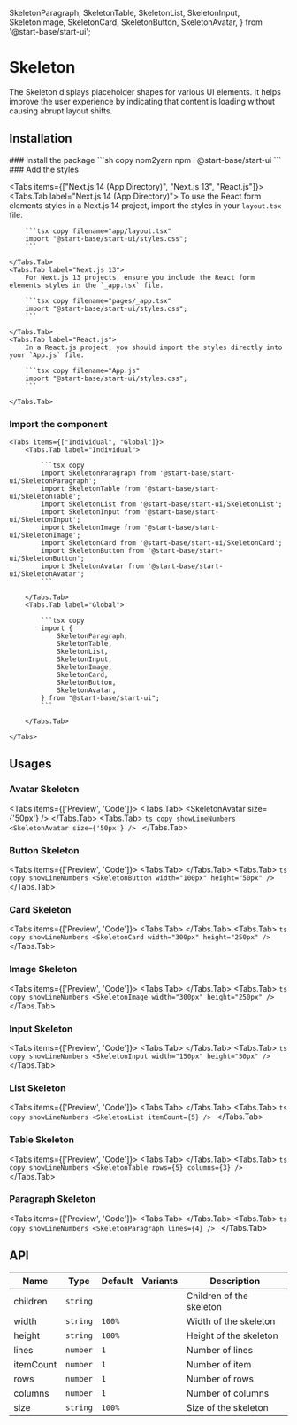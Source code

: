   SkeletonParagraph,
  SkeletonTable,
  SkeletonList,
  SkeletonInput,
  SkeletonImage,
  SkeletonCard,
  SkeletonButton,
  SkeletonAvatar,
} from '@start-base/start-ui';

# Skeleton

The Skeleton displays placeholder shapes for various UI elements.
It helps improve the user experience by indicating that content is
loading without causing abrupt layout shifts.

## Installation

<Steps>
### Install the package
```sh copy npm2yarn
npm i @start-base/start-ui
```
### Add the styles

<Tabs items={["Next.js 14 (App Directory)", "Next.js 13", "React.js"]}>
    <Tabs.Tab label="Next.js 14 (App Directory)">
        To use the React form elements styles in a Next.js 14 project, import the styles in your `layout.tsx` file.

        ```tsx copy filename="app/layout.tsx"
        import "@start-base/start-ui/styles.css";
        ```

    </Tabs.Tab>
    <Tabs.Tab label="Next.js 13">
        For Next.js 13 projects, ensure you include the React form elements styles in the `_app.tsx` file.

        ```tsx copy filename="pages/_app.tsx"
        import "@start-base/start-ui/styles.css";
        ```

    </Tabs.Tab>
    <Tabs.Tab label="React.js">
        In a React.js project, you should import the styles directly into your `App.js` file.

        ```tsx copy filename="App.js"
        import "@start-base/start-ui/styles.css";
        ```

    </Tabs.Tab>

</Tabs>

### Import the component

    <Tabs items={["Individual", "Global"]}>
        <Tabs.Tab label="Individual">

            ```tsx copy
            import SkeletonParagraph from '@start-base/start-ui/SkeletonParagraph';
            import SkeletonTable from '@start-base/start-ui/SkeletonTable';
            import SkeletonList from '@start-base/start-ui/SkeletonList';
            import SkeletonInput from '@start-base/start-ui/SkeletonInput';
            import SkeletonImage from '@start-base/start-ui/SkeletonImage';
            import SkeletonCard from '@start-base/start-ui/SkeletonCard';
            import SkeletonButton from '@start-base/start-ui/SkeletonButton';
            import SkeletonAvatar from '@start-base/start-ui/SkeletonAvatar';
            ```

        </Tabs.Tab>
        <Tabs.Tab label="Global">

            ```tsx copy
            import {
                SkeletonParagraph,
                SkeletonTable,
                SkeletonList,
                SkeletonInput,
                SkeletonImage,
                SkeletonCard,
                SkeletonButton,
                SkeletonAvatar,
            } from "@start-base/start-ui";
            ```

        </Tabs.Tab>

    </Tabs>

</Steps>

## Usages

### Avatar Skeleton

<Tabs items={['Preview', 'Code']}>
  <Tabs.Tab>
    <Preview height="300px">
      <SkeletonAvatar size={'50px'} />
    </Preview>
  </Tabs.Tab>
  <Tabs.Tab>
    ```ts copy showLineNumbers
    <SkeletonAvatar size={'50px'} />
    ```
  </Tabs.Tab>
</Tabs>

### Button Skeleton

<Tabs items={['Preview', 'Code']}>
  <Tabs.Tab>
    <Preview height="300px">
      <SkeletonButton width="100px" height="50px" />
    </Preview>
  </Tabs.Tab>
  <Tabs.Tab>
    ```ts copy showLineNumbers
    <SkeletonButton width="100px" height="50px" />
    ```
  </Tabs.Tab>
</Tabs>

### Card Skeleton

<Tabs items={['Preview', 'Code']}>
  <Tabs.Tab>
    <Preview height="300px">
      <SkeletonCard width="300px" height="250px" />
    </Preview>
  </Tabs.Tab>
  <Tabs.Tab>
    ```ts copy showLineNumbers
    <SkeletonCard width="300px" height="250px" />
    ```
  </Tabs.Tab>
</Tabs>

### Image Skeleton

<Tabs items={['Preview', 'Code']}>
  <Tabs.Tab>
    <Preview height="300px">
      <SkeletonImage width="300px" height="250px" />
    </Preview>
  </Tabs.Tab>
  <Tabs.Tab>
    ```ts copy showLineNumbers
    <SkeletonImage width="300px" height="250px" />
    ```
  </Tabs.Tab>
</Tabs>

### Input Skeleton

<Tabs items={['Preview', 'Code']}>
  <Tabs.Tab>
    <Preview height="300px">
      <SkeletonInput width="150px" height="50px" />
    </Preview>
  </Tabs.Tab>
  <Tabs.Tab>
    ```ts copy showLineNumbers
    <SkeletonInput width="150px" height="50px" />
    ```
  </Tabs.Tab>
</Tabs>

### List Skeleton

<Tabs items={['Preview', 'Code']}>
  <Tabs.Tab>
    <Preview height="300px">
      <SkeletonList itemCount={5} />
    </Preview>
  </Tabs.Tab>
  <Tabs.Tab>
    ```ts copy showLineNumbers
    <SkeletonList itemCount={5} />
    ```
  </Tabs.Tab>
</Tabs>

### Table Skeleton

<Tabs items={['Preview', 'Code']}>
  <Tabs.Tab>
    <Preview height="300px">
      <SkeletonTable rows={5} columns={3} />
    </Preview>
  </Tabs.Tab>
  <Tabs.Tab>
    ```ts copy showLineNumbers
    <SkeletonTable rows={5} columns={3} />
    ```
  </Tabs.Tab>
</Tabs>

### Paragraph Skeleton

<Tabs items={['Preview', 'Code']}>
  <Tabs.Tab>
    <Preview height="300px">
      <SkeletonParagraph lines={4} />
    </Preview>
  </Tabs.Tab>
  <Tabs.Tab>
    ```ts copy showLineNumbers
    <SkeletonParagraph lines={4} />
    ```
  </Tabs.Tab>
</Tabs>

## API

| Name      | Type     | Default | Variants | Description              |
| --------- | -------- | ------- | -------- | ------------------------ |
| children  | `string` |         |          | Children of the skeleton |
| width     | `string` | `100%`  |          | Width of the skeleton    |
| height    | `string` | `100%`  |          | Height of the skeleton   |
| lines     | `number` | `1`     |          | Number of lines          |
| itemCount | `number` | `1`     |          | Number of item           |
| rows      | `number` | `1`     |          | Number of rows           |
| columns   | `number` | `1`     |          | Number of columns        |
| size      | `string` | `100%`  |          | Size of the skeleton     |
